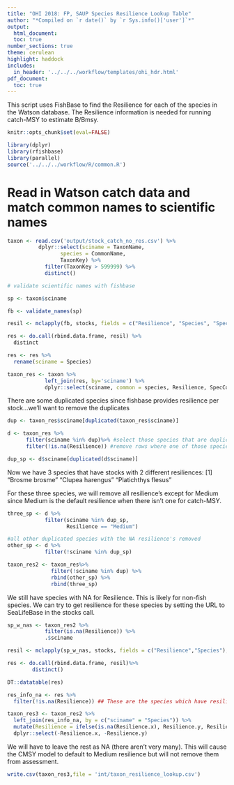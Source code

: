 ```yaml
---
title: "OHI 2018: FP, SAUP Species Resilience Lookup Table"
author: "*Compiled on `r date()` by `r Sys.info()['user']`*"
output: 
  html_document:
  toc: true
number_sections: true
theme: cerulean
highlight: haddock
includes: 
  in_header: '../../../workflow/templates/ohi_hdr.html'
pdf_document:
  toc: true
---
```


This script uses FishBase to find the Resilience for each of the species in the Watson database. The Resilience information is needed for running catch-MSY to estimate B/Bmsy.

```r

knitr::opts_chunk$set(eval=FALSE)

library(dplyr)
library(rfishbase)
library(parallel)
source('../../../workflow/R/common.R')

```


# Read in Watson catch data and match common names to scientific names

```r

taxon <- read.csv('output/stock_catch_no_res.csv') %>%
          dplyr::select(sciname = TaxonName,
                 species = CommonName,
                 TaxonKey) %>%
            filter(TaxonKey > 599999) %>%
            distinct()

# validate scientific names with fishbase

sp <- taxon$sciname

fb <- validate_names(sp)

resil <- mclapply(fb, stocks, fields = c("Resilience", "Species", "SpecCode"), mc.cores=5)

res <- do.call(rbind.data.frame, resil) %>% 
  distinct

res <- res %>%
  rename(sciname = Species)

taxon_res <- taxon %>%
            left_join(res, by='sciname') %>%
            dplyr::select(sciname, common = species, Resilience, SpecCode)
```

There are some duplicated species since fishbase provides resilience per stock...we'll want to remove the duplicates 

```r
dup <- taxon_res$sciname[duplicated(taxon_res$sciname)]

d <- taxon_res %>%
      filter(sciname %in% dup)%>% #select those species that are duplicated
      filter(!is.na(Resilience)) #remove rows where one of those species has an NA for Resilience (this is most species)

dup_sp <- d$sciname[duplicated(d$sciname)]
```

Now we have 3 species that have stocks with 2 different resiliences:
[1] "Brosme brosme"      "Clupea harengus"    "Platichthys flesus"     

For these three species, we will remove all resilience's except for Medium since Medium is the default resilience when there isn't one for catch-MSY. 
```r

three_sp <- d %>%
            filter(sciname %in% dup_sp,
                   Resilience == "Medium")

#all other duplicated species with the NA resilience's removed
other_sp <- d %>%
            filter(!sciname %in% dup_sp)

taxon_res2 <- taxon_res%>%
              filter(!sciname %in% dup) %>%
              rbind(other_sp) %>%
              rbind(three_sp)
```

We still have species with NA for Resilience. This is likely for non-fish species. We can try to get resilience for these species by setting the URL to SeaLifeBase in the stocks call.

```r

sp_w_nas <- taxon_res2 %>%
            filter(is.na(Resilience)) %>%
            .$sciname

resil <- mclapply(sp_w_nas, stocks, fields = c("Resilience","Species"), mc.cores=5, server = "https://fishbase.ropensci.org/sealifebase")

res <- do.call(rbind.data.frame, resil)%>%
        distinct()

DT::datatable(res)

res_info_na <- res %>%
  filter(!is.na(Resilience)) ## These are the species which have resilience info in SeaLifeBase, but not in our taxon_res2 dataframe. Join these with that df and wrangle to fill in these missing data. 

taxon_res3 <- taxon_res2 %>%
  left_join(res_info_na, by = c("sciname" = "Species")) %>%
  mutate(Resilience = ifelse(is.na(Resilience.x), Resilience.y, Resilience.x)) %>%
  dplyr::select(-Resilience.x, -Resilience.y)
```

We will have to leave the rest as NA (there aren't very many). This will cause the CMSY model to default to Medium resilience but will not remove them from assessment.

```r
write.csv(taxon_res3,file = 'int/taxon_resilience_lookup.csv')
```       

